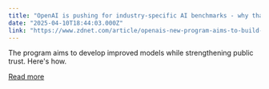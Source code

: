 ```yaml
---
title: "OpenAI is pushing for industry-specific AI benchmarks - why that matters"
date: "2025-04-10T18:44:03.000Z"
link: "https://www.zdnet.com/article/openais-new-program-aims-to-build-better-ai-model-evaluations/"
---
```


The program aims to develop improved models while strengthening public trust. Here's how.

[Read more](https://www.zdnet.com/article/openais-new-program-aims-to-build-better-ai-model-evaluations/)
